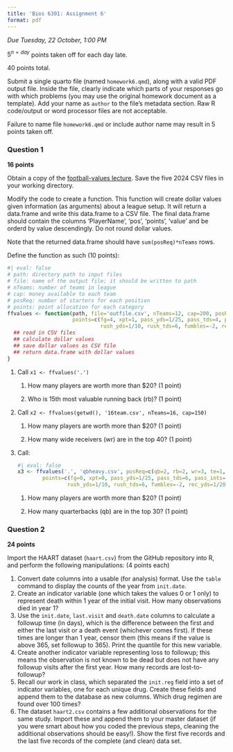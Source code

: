 ```yaml
---
title: 'Bios 6301: Assignment 6'
format: pdf
---
```


*Due Tuesday, 22 October, 1:00 PM*

$5^{n=day}$ points taken off for each day late.

40 points total.

Submit a single quarto file (named `homework6.qmd`), along with a valid PDF output file. Inside the file, clearly indicate which parts of your responses go with which problems (you may use the original homework document as a template). Add your name as `author` to the file's metadata section. Raw R code/output or word processor files are not acceptable.

Failure to name file `homework6.qmd` or include author name may result in 5 points taken off.

### Question 1 ###

**16 points**

Obtain a copy of the [football-values lecture](https://github.com/couthcommander/football-values).  Save the five 2024 CSV files in your working directory.

Modify the code to create a function.  This function will create dollar values given information (as arguments) about a league setup.  It will return a data.frame and write this data.frame to a CSV file.  The final data.frame should contain the columns 'PlayerName', 'pos', 'points', 'value' and be orderd by value descendingly.  Do not round dollar values.

Note that the returned data.frame should have `sum(posReq)*nTeams` rows.

Define the function as such (10 points):

```r
#| eval: false
# path: directory path to input files
# file: name of the output file; it should be written to path
# nTeams: number of teams in league
# cap: money available to each team
# posReq: number of starters for each position
# points: point allocation for each category
ffvalues <- function(path, file='outfile.csv', nTeams=12, cap=200, posReq=c(qb=1, rb=2, wr=3, te=1, k=1),
                     points=c(fg=4, xpt=1, pass_yds=1/25, pass_tds=4, pass_ints=-2,
                              rush_yds=1/10, rush_tds=6, fumbles=-2, rec_yds=1/20, rec_tds=6)) {
  ## read in CSV files
  ## calculate dollar values
  ## save dollar values as CSV file
  ## return data.frame with dollar values
}
```

1.  Call `x1 <- ffvalues('.')`

    1.  How many players are worth more than $20? (1 point)
    
    1.  Who is 15th most valuable running back (rb)? (1 point)

1.  Call `x2 <- ffvalues(getwd(), '16team.csv', nTeams=16, cap=150)`

    1.  How many players are worth more than $20? (1 point)
    
    1.  How many wide receivers (wr) are in the top 40? (1 point)

1.  Call:

    ```r
    #| eval: false
    x3 <- ffvalues('.', 'qbheavy.csv', posReq=c(qb=2, rb=2, wr=3, te=1, k=0),
            points=c(fg=0, xpt=0, pass_yds=1/25, pass_tds=6, pass_ints=-2,
                    rush_yds=1/10, rush_tds=6, fumbles=-2, rec_yds=1/20, rec_tds=6))
    ```

    1.  How many players are worth more than $20? (1 point)
    
    1.  How many quarterbacks (qb) are in the top 30? (1 point)

### Question 2 ###

**24 points**

Import the HAART dataset (`haart.csv`) from the GitHub repository into R, and perform the following manipulations: (4 points each)

1.  Convert date columns into a usable (for analysis) format.  Use the `table` command to display the counts of the year from `init.date`.
2.  Create an indicator variable (one which takes the values 0 or 1 only) to represent death within 1 year of the initial visit.  How many observations died in year 1?
3.  Use the `init.date`, `last.visit` and `death.date` columns to calculate a followup time (in days), which is the difference between the first and either the last visit or a death event (whichever comes first). If these times are longer than 1 year, censor them (this means if the value is above 365, set followup to 365).  Print the quantile for this new variable.
4.  Create another indicator variable representing loss to followup; this means the observation is not known to be dead but does not have any followup visits after the first year.  How many records are lost-to-followup?
5.  Recall our work in class, which separated the `init.reg` field into a set of indicator variables, one for each unique drug. Create these fields and append them to the database as new columns.  Which drug regimen are found over 100 times?
6.  The dataset `haart2.csv` contains a few additional observations for the same study. Import these and append them to your master dataset (if you were smart about how you coded the previous steps, cleaning the additional observations should be easy!).  Show the first five records and the last five records of the complete (and clean) data set.

